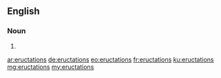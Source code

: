 ==English==

===Noun===
{{head|en|noun plural form}}

# {{plural of|eructation|lang=en}}

[[ar:eructations]]
[[de:eructations]]
[[eo:eructations]]
[[fr:eructations]]
[[ku:eructations]]
[[mg:eructations]]
[[my:eructations]]